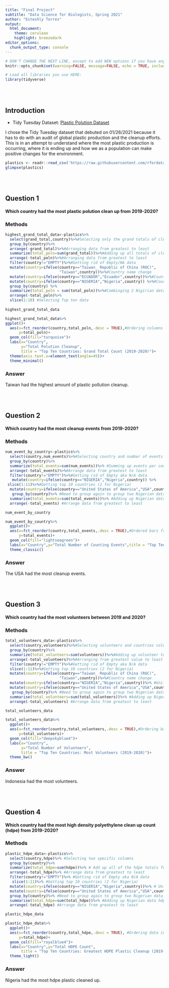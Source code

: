 ```yaml
---
title: "Final Project"
subtitle: "Data Science for Biologists, Spring 2021"
author: "Esteshly Torres"
output: 
  html_document:
    theme: cerulean
    highlight: breezedark
editor_options: 
  chunk_output_type: console
---
```


```r
# DON'T CHANGE THE NEXT LINE, except to add NEW options if you have any.
knitr::opts_chunk$set(warning=FALSE, message=FALSE, echo = TRUE, include = TRUE)

# Load all libraries you use HERE:
library(tidyverse)
```

<br><br>

## Introduction
+ Tidy Tuesday Dataset: [Plastic Polution Dataset](https://github.com/rfordatascience/tidytuesday/blob/master/data/2021/2021-01-26/readme.md)

I chose the Tidy Tuesday dataset that debuted on 01/26/2021 because it has to do with an audit of global plastic production and the cleanup efforts. This is in an attempt to understand where the most plastic production is occurring, where it is ending up and how we as a population can make positive changes for the environment.
```r
plastics <- readr::read_csv('https://raw.githubusercontent.com/rfordatascience/tidytuesday/master/data/2021/2021-01-26/plastics.csv')
glimpse(plastics)
```

<br><br>

## Question 1

#### Which country had the most plastic polution clean up from 2019-2020?

### Methods
```r
highest_grand_total_data<-plastics%>%
  select(grand_total,country)%>%#Selecting only the grand totals of clean up and countries
  group_by(country)%>%
  arrange(-grand_total)%>%#Arranging data from greatest to least
  summarize(total_poln=sum(grand_total))%>%#Adding up all totals of clean ups by country
  arrange(-total_poln)%>%#Arranging data from greatest to least
  filter(country!="EMPTY")%>%#Getting rid of Empty/NA data
  mutate(country=ifelse(country=="Taiwan_ Republic of China (ROC)",
                        "Taiwan",country))%>%#Country name change
  mutate(country=ifelse(country=="ECUADOR","Ecuador",country))%>%#Country name change
  mutate(country=ifelse(country=="NIGERIA","Nigeria",country)) %>%#Country name change
  group_by(country) %>%
  summarize(total_poln = sum(total_poln))%>%#Combinging 2 Nigirian data
  arrange(-total_poln)%>%
  slice(1:10) #Selecting Top ten data
  
highest_grand_total_data

highest_grand_total_data%>%
ggplot()+
  aes(x=fct_reorder(country,total_poln,.desc = TRUE),#Ordering columns from greatest to least
      y=total_poln)+
  geom_col(fill="turquoise")+
  labs(x="Country",
       y="Total Polution Cleanup",
       title = "Top Ten Countries: Grand Total Count (2019-2020)")+
  theme(axis.text.x=element_text(angle=45))+
  theme_minimal()

```


### Answer

Taiwan had the highest amount of plastic pollution cleanup.


<br><br>

## Question 2

#### Which country had the most cleanup events from 2019-2020?

### Methods
```r
num_event_by_country<-plastics%>%
  select(country,num_events)%>%#Selecting country and number of events columns
  group_by(country)%>%
  summarize(total_events=sum(num_events))%>% #Summing up events per country
  arrange(-total_events)%>%#Arrange data from greatest to least
  filter(country!="EMPTY")%>%#Getting rid of Empty aka N/A data
   mutate(country=ifelse(country=="NIGERIA","Nigeria",country)) %>%
 slice(1:11)%>%#Getting top 10 countries (2 for Nigeria)
  mutate(country=ifelse(country=="United States of America","USA",country))%>%
   group_by(country)%>% #Need to group again to group two Nigerian data events
  summarise(total_events=sum(total_events))%>% #Adding up Nigerian data events
  arrange(-total_events) #Arrange data from greatest to least

num_event_by_country

num_event_by_country%>%
  ggplot()+
  aes(x=fct_reorder(country,total_events,.desc = TRUE),#Ordered bars from greatest to least
      y=total_events)+
  geom_col(fill="lightseagreen")+
  labs(x="Country",y="Total Number of Counting Events",title = "Top Ten Countries: Greatest Number of Counting Events (2019-2020)")+
  theme_classic()

```

### Answer

The USA had the most cleanup events.

<br><br>

## Question 3

#### Which country had the most volunteers between 2019 and 2020?

### Methods
```r
total_volunteers_data<-plastics%>%
  select(country,volunteers)%>%#Selecting volunteers and countries columns
  group_by(country)%>%
  summarize(total_volunteers=sum(volunteers))%>%#Adding up volunteer totals
  arrange(-total_volunteers)%>%#Arranging from greatest value to least
  filter(country!="EMPTY")%>%#Getting rid of Empty aka N/A data
  slice(1:11)%>%#Getting top 10 countries (2 for Nigeria)
  mutate(country=ifelse(country=="Taiwan_ Republic of China (ROC)",
                        "Taiwan",country))%>%#Country name change
  mutate(country=ifelse(country=="NIGERIA","Nigeria",country))%>% #Uniform name for Nigerian data
  mutate(country=ifelse(country=="United States of America","USA",country))%>%
   group_by(country)%>% #Need to group again to group two Nigerian data volunteers
  summarise(total_volunteers=sum(total_volunteers))%>% #Adding up Nigerian data volunteers
  arrange(-total_volunteers) #Arrange data from greatest to least

total_volunteers_data

total_volunteers_data%>%
  ggplot()+
  aes(x=fct_reorder(country,total_volunteers,.desc = TRUE),#Ordering bars from greatest to least
      y=total_volunteers)+
  geom_col(fill="deepskyblue4")+
  labs(x="Country",
       y="Total Number of Volunteers",
       title = "Top Ten Countries: Most Volunteers (2019-2020)")+
  theme_bw()
```

### Answer

Indonesia had the most volunteers.


<br><br>

## Question 4

#### Which country had the most high density polyethylene clean up count (hdpe) from 2019-2020?

### Methods

```r
plastic_hdpe_data<-plastics%>%
  select(country,hdpe)%>% #Selecting two specific columns
  group_by(country)%>%
  summarize(total_hdpe=sum(hdpe))%>% # Add up all of the hdpe totals for each country, creating new column
  arrange(-total_hdpe)%>% #Arrange data from greatest to least
  filter(country!="EMPTY")%>% #Getting rid of Empty aka N/A data
   slice(1:11)%>% #Getting top 10 countries (2 for Nigeria)
  mutate(country=ifelse(country=="NIGERIA","Nigeria",country))%>% # Uniform name for Nigerian data
  mutate(country=ifelse(country=="United States of America","USA",country))%>% #Changing name to USA
  group_by(country)%>% #Need to group again to group two Nigerian data hdpe
  summarise(total_hdpe=sum(total_hdpe))%>% #Adding up Nigerian data hdpe
  arrange(-total_hdpe) #Arrange data from greatest to least

plastic_hdpe_data

plastic_hdpe_data%>%
  ggplot()+
  aes(x=fct_reorder(country,total_hdpe,.desc = TRUE), #Ordering data in graph from greatest to least
      y=total_hdpe)+
  geom_col(fill="royalblue4")+
  labs(x="Country",y="Total HDPE Count",
       title = "Top Ten Countries: Greatest HDPE Plastic Cleanup (2019-2020)")+
  theme_light()

```

### Answer

Nigeria had the most hdpe plastic cleaned up.
